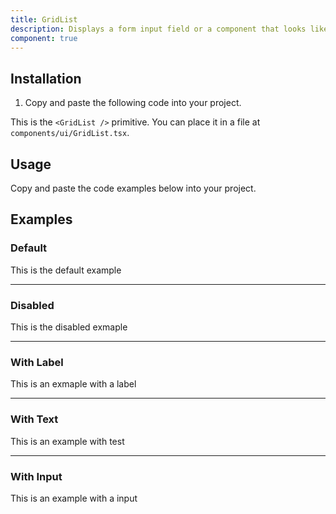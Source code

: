 ```yaml
---
title: GridList
description: Displays a form input field or a component that looks like an input field.
component: true
---
```


## Installation

1. Copy and paste the following code into your project.

This is the `<GridList />` primitive. You can place it in a file at `components/ui/GridList.tsx`.

## Usage

Copy and paste the code examples below into your project.

<ComponentSource src="/components/ui/GridList.tsx" />

## Examples

### Default

This is the default example

---

### Disabled

This is the disabled exmaple

---

### With Label

This is an exmaple with a label

---

### With Text

This is an example with test

---

### With Input

This is an example with a input
